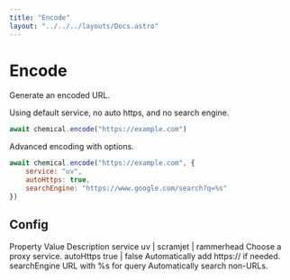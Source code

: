 ```yaml
---
title: "Encode"
layout: "../../../layouts/Docs.astro"
---
```



# Encode

Generate an encoded URL.

Using default service, no auto https, and no search engine.

```js
await chemical.encode("https://example.com")
```

Advanced encoding with options.

```js
await chemical.encode("https://example.com", {
    service: "uv",
    autoHttps: true,
    searchEngine: "https://www.google.com/search?q=%s"
})
```

## Config

<Table className="not-prose">
  <TableHeader>
    <TableRow>
      <TableHead>Property</TableHead>
      <TableHead>Value</TableHead>
      <TableHead className="text-right">Description</TableHead>
    </TableRow>
  </TableHeader>
  <TableBody>
    <TableRow>
      <TableCell>service</TableCell>
      <TableCell>uv | scramjet | rammerhead</TableCell>
      <TableCell className="text-right">Choose a proxy service.</TableCell>
    </TableRow>
    <TableRow>
      <TableCell>autoHttps</TableCell>
      <TableCell>true | false</TableCell>
      <TableCell className="text-right">Automatically add https:// if needed.</TableCell>
    </TableRow>
    <TableRow>
      <TableCell>searchEngine</TableCell>
      <TableCell>URL with %s for query</TableCell>
      <TableCell className="text-right">Automatically search non-URLs.</TableCell>
    </TableRow>
  </TableBody>
</Table>